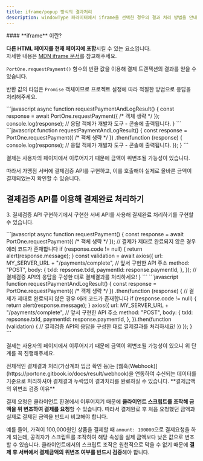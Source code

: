 ```yaml
---
title: iframe/popup 방식의 결과처리
description: windowType 파라미터에서 iframe을 선택한 경우의 결과 처리 방법을 안내합니다.
---
```





<Hint style="info">
#### **iframe** 이란?

**다른 HTML 페이지를 현재 페이지에 포함**시킬 수 있는 요소입니다.\
자세한 내용은 [MDN iframe 문서](https://developer.mozilla.org/ko/docs/Web/HTML/Element/iframe)를 참고해주세요.

</Hint>

`PortOne.requestPayment()` 함수의 반환 값을 이용해 결제 트랜잭션의 결과를 얻을 수 있습니다.

반환 값의 타입은 `Promise` 객체이므로 프로젝트 설정에 따라 적절한 방법으로 응답을 처리해주세요.

<Tabs>
<Tab title="ES6 (async-await)">
```javascript
async function requestPaymentAndLogResult() {
  const response = await PortOne.requestPayment({ /* 객체 생략 */ });
  console.log(response); // 응답 객체가 개발자 도구 - 콘솔에 출력됩니다.
}
```

</Tab>

<Tab title="ES5 (then)">
```javascript
function requestPaymentAndLogResult() {
  const response = PortOne.requestPayment({ /* 객체 생략 */ })
    .then(function (response) {
      console.log(response); // 응답 객체가 개발자 도구 - 콘솔에 출력됩니다.
    });
}
```

</Tab>
</Tabs>

결제는 사용자의 페이지에서 이루어지기 때문에 금액이 위변조될 가능성이 있습니다.

따라서 가맹점 서버에 결제검증 API를 구현하고, 이를 호출해야 실제로 올바른 금액이 결제되었는지 확인할 수 있습니다.

## 결제검증 API를 이용해 결제완료 처리하기

3\. 결제검증 API 구현하기에서 구현한 서버 API를 사용해 결제완료 처리하기를 구현할 수 있습니다.

<Tabs>
<Tab title="ES6 (async-await)">
```javascript
async function requestPayment() {
  const response = await PortOne.requestPayment({ /* 객체 생략 */ });
  // 결제가 제대로 완료되지 않은 경우 에러 코드가 존재합니다
  if (response.code != null) {
    return alert(response.message);
  }
  const validation = await axios({
    url: MY_SERVER_URL + "/payments/complete", // 앞서 구현한 API 주소
    method: "POST",
    body: {
      txId: repsonse.txId,
      paymentId: response.paymentId,
    },
  });
  // 결제검증 API의 응답을 구성한 대로 결제결과를 처리하세요!
}
```

</Tab>

<Tab title="ES5 (then)">
```javascript
function requestPaymentAndLogResult() {
  const response = PortOne.requestPayment({ /* 객체 생략 */ })
    .then(function (response) {
      // 결제가 제대로 완료되지 않은 경우 에러 코드가 존재합니다
      if (response.code != null) {
        return alert(response.message);
      }
      axios({
        url: MY_SERVER_URL + "/payments/complete", // 앞서 구현한 API 주소
        method: "POST",
        body: {
          txId: repsonse.txId,
          paymentId: response.paymentId,
        },
      }).then(function (validation) {
        // 결제검증 API의 응답을 구성한 대로 결제결과를 처리하세요!
      })
    });
}
```

</Tab>
</Tabs>

결제는 사용자의 페이지에서 이루어지기 때문에 금액이 위변조될 가능성이 있으니 위 단계를 꼭 진행해주세요.

<Hint style="info">
전체적인 결제결과 처리(가상계좌 입금 확인 등)는 [웹훅(Webhook)](https://portone.gitbook.io/docs/result/webhook)을 연동하여 수신되는 데이터를 기준으로 처리하셔야 결제결과 누락없이 결과처리를 완료하실 수 있습니다.

</Hint>

<Hint style="warning">
**결제금액의 위변조 검증 이유**

결제 요청은 클라이언트 환경에서 이루어지기 때문에 **클라이언트 스크립트를 조작해 금액을 위 변조하여 결제를 요청**할 수 있습니다. 따라서 결제완료 후 처음 요청했던 금액과 실제로 결제된 금액을 반드시 비교해야 합니다.

예를 들어, 가격이 100,000원인 상품을 결제할 때 `amount: 100000`으로 결제요청을 하게 되는데, 공격자가 스크립트를 조작하여 해당 속성을 실제 금액보다 낮은 값으로 변조할 수 있습니다. 클라이언트에서의 스크립트 조작은 원천적으로 막을 수 없기 때문에 **결제 후 서버에서 결제금액의 위변조 여부를 반드시 검증**해야 합니다.

</Hint>
